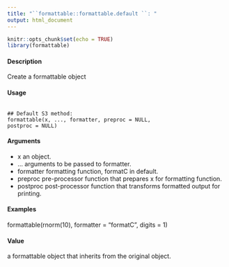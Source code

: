 ```yaml
---
title: "``formattable::formattable.default ``: "
output: html_document
---
```


```r
knitr::opts_chunk$set(echo = TRUE)
library(formattable)
```



#### Description

Create a formattable object

#### Usage

<pre><code>
## Default S3 method:
formattable(x, ..., formatter, preproc = NULL,
postproc = NULL)
</code></pre>

#### Arguments

* x an object.
* ... arguments to be passed to formatter.
* formatter formatting function, formatC in default.
* preproc pre-processor function that prepares x for formatting function.
* postproc post-processor function that transforms formatted output for printing.

#### Examples
formattable(rnorm(10), formatter = "formatC", digits = 1)

#### Value
a formattable object that inherits from the original object.